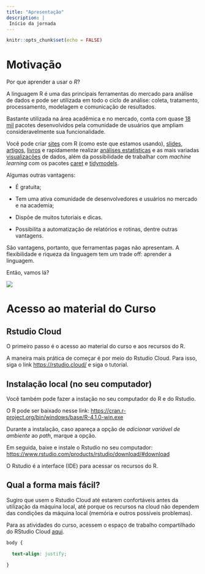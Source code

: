```yaml
---
title: "Apresentação"
description: |
 Início da jornada
---
```


```r
knitr::opts_chunk$set(echo = FALSE)
```

# Motivação

Por que aprender a usar o *R*?

A linguagem R é uma das principais ferramentas do mercado para análise de dados e pode ser utilizada em todo o ciclo de análise: coleta, tratamento, processamento, modelagem e comunicação de resultados.

Bastante utilizada na área acadêmica e no mercado, conta com quase [18 mil](https://cran.r-project.org/web/packages/) pacotes desenvolvidos pela comunidade de usuários que ampliam consideravelmente sua funcionalidade.

Você pode criar [sites](https://rstudio.github.io/distill/) com R (como este que estamos usando), [slides](https://xaringan.gallery/examples.html), [artigos](https://pkgs.rstudio.com/rticles/), [livros](https://www.bookdown.org/) e rapidamente realizar [análises estatísticas](https://github.com/easystats) e as mais variadas [visualizações](https://www.r-graph-gallery.com/) de dados, além da possibilidade de trabalhar com *machine learning* com os pacotes [caret](https://cran.r-project.org/web/packages/caret/) e [tidymodels](https://www.tidymodels.org/).

Algumas outras vantagens:

-   É gratuita;

-   Tem uma ativa comunidade de desenvolvedores e usuários no mercado e na academia;

-   Dispõe de muitos tutoriais e dicas.

-   Possibilita a automatização de relatórios e rotinas, dentre outras vantagens.

São vantagens, portanto, que ferramentas pagas não apresentam. A flexibilidade e riqueza da linguagem tem um trade off: aprender a linguagem.

Então, vamos lá?

![](https://media.giphy.com/media/xT8qBsOjMOcdeGJIU8/giphy.gif)

# Acesso ao material do Curso

## Rstudio Cloud

O primeiro passo é o acesso ao material do curso e aos recursos do R.

A maneira mais prática de começar é por meio do Rstudio Cloud. Para isso, siga o link <https://rstudio.cloud/> e siga o tutorial.

## Instalação local (no seu computador)

Você também pode fazer a instação no seu computador do R e do Rstudio.

O R pode ser baixado nesse link: <https://cran.r-project.org/bin/windows/base/R-4.1.0-win.exe>

Durante a instalação, caso apareça a opção de *adicionar variável de ambiente* ao *path*, marque a opção.

Em seguida, baixe e instale o Rstudio no seu computador: <https://www.rstudio.com/products/rstudio/download/#download>

O Rstudio é a interface (IDE) para acessar os recursos do R.

## Qual a forma mais fácil?

Sugiro que usem o Rstudio Cloud até estarem confortáveis antes da utilização da máquina local, até porque os recursos na cloud não dependem das condições da máquina local (memória e outros possíveis problemas).

Para as atividades do curso, acessem o espaço de trabalho compartilhado do RStudio Cloud [aqui](https://login.rstudio.cloud/login?redirect=%2Foauth%2Fauthorize%3Fredirect_uri%3Dhttps%253A%252F%252Frstudio.cloud%252Flogin%26client_id%3Drstudio-cloud%26response_type%3Dcode%26show_auth%3D0%26show_login%3D0%26show_setup%3D0).

```css
body {

  text-align: justify;

}

```
